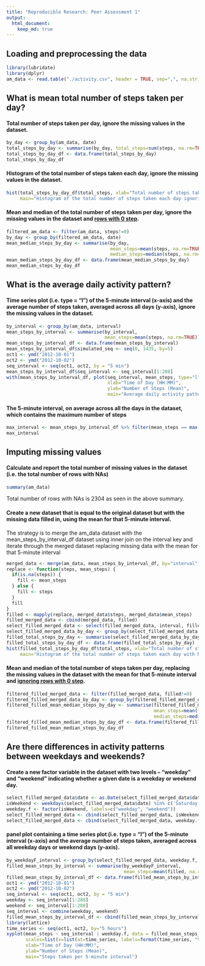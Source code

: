 ```yaml
---
title: "Reproducible Research: Peer Assessment 1"
output: 
  html_document:
    keep_md: true
---
```



## Loading and preprocessing the data
```r
library(lubridate)
library(dplyr)
am_data <- read.table("./activity.csv", header = TRUE, sep=",", na.strings="NA", stringsAsFactors=FALSE)
```



## What is mean total number of steps taken per day?

#### Total number of steps taken per day, ignore the missing values in the dataset.
```r
by_day <- group_by(am_data, date)
total_steps_by_day <- summarise(by_day, total_steps=sum(steps, na.rm=TRUE))
total_steps_by_day_df <- data.frame(total_steps_by_day)
total_steps_by_day_df
```

#### Histogram of the total number of steps taken each day, ignore the missing values in the dataset.
```r
hist(total_steps_by_day_df$total_steps, xlab="Total number of steps taken each day",
     main="Histogram of the total number of steps taken each day ignoring NAs")
```

#### Mean and median of the total number of steps taken per day, ignore the missing values in the dataset and <u>rows with 0 step</u>.
```r
filtered_am_data <- filter(am_data, steps!=0)
by_day <- group_by(filtered_am_data, date)
mean_median_steps_by_day <- summarise(by_day, 
                                      mean_steps=mean(steps, na.rm=TRUE),
                                      median_steps=median(steps, na.rm=TRUE))
mean_median_steps_by_day_df <- data.frame(mean_median_steps_by_day)
mean_median_steps_by_day_df
```



## What is the average daily activity pattern?

#### Time series plot (i.e. type = "l") of the 5-minute interval (x-axis) and the average number of steps taken, averaged across all days (y-axis), ignore the missing values in the dataset.
```r
by_interval <- group_by(am_data, interval)
mean_steps_by_interval <- summarise(by_interval, 
                                    mean_steps=mean(steps, na.rm=TRUE))
mean_steps_by_interval_df <- data.frame(mean_steps_by_interval)
mean_steps_by_interval_df$simulated_seq <- seq(0, 1435, by=5)
oct1 <- ymd("2012-10-01")
oct2 <- ymd("2012-10-02")
seq_interval <- seq(oct1, oct2, by = "5 min")
mean_steps_by_interval_df$seq_interval <- seq_interval[1:288]
with(mean_steps_by_interval_df, plot(seq_interval, mean_steps, type="l", 
                                     xlab="Time of Day (HH:MM)",
                                     ylab="Number of Steps (Mean)",
                                     main="Average daily activity pattern"))
```

#### The 5-minute interval, on average across all the days in the dataset, which contains the maximum number of steps
```r
max_interval <- mean_steps_by_interval_df %>% filter(mean_steps == max(mean_steps))
max_interval
```


## Imputing missing values

#### Calculate and report the total number of missing values in the dataset (i.e. the total number of rows with NAs)
```r
summary(am_data)
```
Total number of rows with NAs is 2304 as seen in the above summary.

#### Create a new dataset that is equal to the original dataset but with the missing data filled in, using the mean for that 5-minute interval. 
The strategy is to merge the am_data dataset with the mean_steps_by_interval_df dataset using inner join on the interval key and iterate through the merged dataset replacing missing data with the mean for that 5-minute interval
```r
merged_data <- merge(am_data, mean_steps_by_interval_df, by="interval")
replace <- function(steps, mean_steps) {
  if(is.na(steps)) {
    fill <- mean_steps 
  } else {
    fill <- steps
  }
  fill
}
filled <- mapply(replace, merged_data$steps, merged_data$mean_steps)
filled_merged_data <- cbind(merged_data, filled)
select_filled_merged_data <- select(filled_merged_data, interval, filled, date)
select_filled_merged_data_by_day <- group_by(select_filled_merged_data, date)
filled_total_steps_by_day <- summarise(select_filled_merged_data_by_day, total_steps=sum(filled, na.rm=TRUE))
filled_total_steps_by_day_df <- data.frame(filled_total_steps_by_day)
hist(filled_total_steps_by_day_df$total_steps, xlab="Total number of steps taken each day",
     main="Histogram of the total number of steps taken each day with NAs replaceed")
```

#### Mean and median of the total number of steps taken per day, replacing the missing values in the dataset with the mean for that 5-minute interval and <u>ignoring rows with 0 step</u>.
```r
filtered_filled_merged_data <- filter(filled_merged_data, filled!=0)
filtered_filled_merged_data_by_day <- group_by(filtered_filled_merged_data, date)
filtered_filled_mean_median_steps_by_day <- summarise(filtered_filled_merged_data_by_day,
                                                      mean_steps=mean(filled, na.rm=TRUE),
                                                      median_steps=median(filled, na.rm=TRUE))
filtered_filled_mean_median_steps_by_day_df <- data.frame(filtered_filled_mean_median_steps_by_day)
filtered_filled_mean_median_steps_by_day_df
```


## Are there differences in activity patterns between weekdays and weekends?

#### Create a new factor variable in the dataset with two levels -- "weekday" and "weekend" indicating whether a given date is a weekday or weekend day.
```r
select_filled_merged_data$date <- as.Date(select_filled_merged_data$date, "%Y-%m-%d")
isWeekend <- weekdays(select_filled_merged_data$date) %in% c('Saturday', 'Sunday')
weekday.f <- factor(isWeekend, labels=c("weekday", "weekend"))
select_filled_merged_data <- cbind(select_filled_merged_data, isWeekend)
select_filled_merged_data <- cbind(select_filled_merged_data, weekday.f)
```

#### panel plot containing a time series plot (i.e. type = "l") of the 5-minute interval (x-axis) and the average number of steps taken, averaged across all weekday days or weekend days (y-axis).
```r
by_weekdayF_interval <- group_by(select_filled_merged_data, weekday.f, interval)
filled_mean_steps_by_interval <- summarise(by_weekdayF_interval,
                                           mean_steps=mean(filled, na.rm=TRUE))
filled_mean_steps_by_interval_df <- data.frame(filled_mean_steps_by_interval)
oct1 <- ymd("2012-10-01")
oct2 <- ymd("2012-10-02")
seq_interval <- seq(oct1, oct2, by = "5 min")
weekday <- seq_interval[1:288]
weekend <- seq_interval[1:288]
seq_interval <- combine(weekday, weekend)
filled_mean_steps_by_interval_df <- cbind(filled_mean_steps_by_interval_df, seq_interval)
library(lattice)
time_series <- seq(oct1, oct2, by="5 hours")
xyplot(mean_steps ~ seq_interval | weekday.f, data = filled_mean_steps_by_interval_df, layout = c(1, 2), type = "l",
       scales=list(x=list(at=time_series, labels=format(time_series, "%H:%M"))), 
       xlab="Time of Day (HH:MM)",
       ylab="Number of Steps (Mean)",
       main="Steps taken per 5-minute interval")
```
